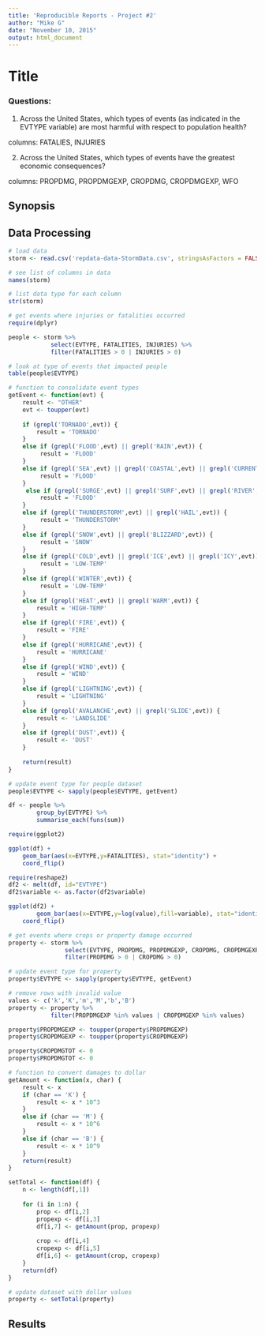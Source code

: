 ```yaml
---
title: 'Reproducible Reports - Project #2'
author: "Mike G"
date: "November 10, 2015"
output: html_document
---
```


# Title

### Questions:
1. Across the United States, which types of events (as indicated in the EVTYPE variable) are most harmful with respect to population health?

columns: FATALIES, INJURIES


2. Across the United States, which types of events have the greatest economic consequences?

columns: PROPDMG, PROPDMGEXP, CROPDMG, CROPDMGEXP, WFO

## Synopsis

## Data Processing
```r

# load data
storm <- read.csv('repdata-data-StormData.csv', stringsAsFactors = FALSE)

# see list of columns in data
names(storm)

# list data type for each column
str(storm)

# get events where injuries or fatalities occurred
require(dplyr)

people <- storm %>%
            select(EVTYPE, FATALITIES, INJURIES) %>%
            filter(FATALITIES > 0 | INJURIES > 0)

# look at type of events that impacted people
table(people$EVTYPE)

# function to consolidate event types
getEvent <- function(evt) {
    result <- "OTHER"
    evt <- toupper(evt)
    
    if (grepl('TORNADO',evt)) {
        result = 'TORNADO'
    }
    else if (grepl('FLOOD',evt) || grepl('RAIN',evt)) {
         result = 'FLOOD'
    }
    else if (grepl('SEA',evt) || grepl('COASTAL',evt) || grepl('CURRENT',evt)) {
         result = 'FLOOD'
    }
     else if (grepl('SURGE',evt) || grepl('SURF',evt) || grepl('RIVER',evt)) {
         result = 'FLOOD'
    }
    else if (grepl('THUNDERSTORM',evt) || grepl('HAIL',evt)) {
         result = 'THUNDERSTORM'
    }
    else if (grepl('SNOW',evt) || grepl('BLIZZARD',evt)) {
         result = 'SNOW'
    }
    else if (grepl('COLD',evt) || grepl('ICE',evt) || grepl('ICY',evt)) {
         result = 'LOW-TEMP'
    }
    else if (grepl('WINTER',evt)) {
         result = 'LOW-TEMP'
    }
    else if (grepl('HEAT',evt) || grepl('WARM',evt)) {
        result = 'HIGH-TEMP' 
    }
    else if (grepl('FIRE',evt)) {
        result = 'FIRE'
    }
    else if (grepl('HURRICANE',evt)) {
        result = 'HURRICANE'
    }
    else if (grepl('WIND',evt)) {
        result = 'WIND'
    }
    else if (grepl('LIGHTNING',evt)) {
        result = 'LIGHTNING'
    }
    else if (grepl('AVALANCHE',evt) || grepl('SLIDE',evt)) {
        result <- 'LANDSLIDE'
    }
    else if (grepl('DUST',evt)) {
        result <- 'DUST'
    }
    
    return(result)
}

# update event type for people dataset
people$EVTYPE <- sapply(people$EVTYPE, getEvent)

df <- people %>%
        group_by(EVTYPE) %>%
        summarise_each(funs(sum))

require(ggplot2)

ggplot(df) + 
    geom_bar(aes(x=EVTYPE,y=FATALITIES), stat="identity") +
    coord_flip()

require(reshape2)
df2 <- melt(df, id="EVTYPE")
df2$variable <- as.factor(df2$variable)

ggplot(df2) + 
        geom_bar(aes(x=EVTYPE,y=log(value),fill=variable), stat="identity") +
    coord_flip()

# get events where crops or property damage occurred
property <- storm %>%
                select(EVTYPE, PROPDMG, PROPDMGEXP, CROPDMG, CROPDMGEXP) %>%
                filter(PROPDMG > 0 | CROPDMG > 0)

# update event type for property
property$EVTYPE <- sapply(property$EVTYPE, getEvent)

# remove rows with invalid value
values <- c('k','K','m','M','b','B')
property <- property %>%
            filter(PROPDMGEXP %in% values | CROPDMGEXP %in% values)

property$PROPDMGEXP <- toupper(property$PROPDMGEXP)
property$CROPDMGEXP <- toupper(property$CROPDMGEXP)

property$CROPDMGTOT <- 0
property$PROPDMGTOT <- 0

# function to convert damages to dollar
getAmount <- function(x, char) {
    result <- x
    if (char == 'K') {
        result <- x * 10^3
    }
    else if (char == 'M') {
        result <- x * 10^6
    }
    else if (char == 'B') {
        result <- x * 10^9
    }
    return(result)
}

setTotal <- function(df) {
    n <- length(df[,1])
    
    for (i in 1:n) {
        prop <- df[i,2]
        propexp <- df[i,3]
        df[i,7] <- getAmount(prop, propexp)
        
        crop <- df[i,4]
        cropexp <- df[i,5]
        df[i,6] <- getAmount(crop, cropexp)
    }
    return(df)
}

# update dataset with dollar values
property <- setTotal(property)

```


## Results


